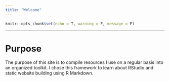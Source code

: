 ---
title: "Welcome"
---

```{r setup, include=FALSE}
knitr::opts_chunk$set(echo = T, warning = F, message = F)
```

---

# Purpose
<!-- The purpose of this site is to learn about RStudio and how to create websites using R Markdown. My intention is to compile resources I use on a regular basis into an organized toolkit. -->

The purpose of this site is to compile resources I use on a regular basis into an organized toolkit. I chose this framework to learn about RStudio and static website building using R Markdown.
